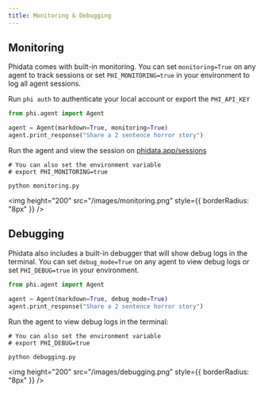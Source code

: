 ```yaml
---
title: Monitoring & Debugging
---
```


## Monitoring

Phidata comes with built-in monitoring. You can set `monitoring=True` on any agent to track sessions or set `PHI_MONITORING=true` in your environment to log all agent sessions.

<Note>Run `phi auth` to authenticate your local account or export the `PHI_API_KEY`</Note>

```python monitoring.py
from phi.agent import Agent

agent = Agent(markdown=True, monitoring=True)
agent.print_response("Share a 2 sentence horror story")
```

Run the agent and view the session on [phidata.app/sessions](https://www.phidata.app/sessions)

```shell
# You can also set the environment variable
# export PHI_MONITORING=true

python monitoring.py
```

<img
  height="200"
  src="/images/monitoring.png"
  style={{ borderRadius: "8px" }}
/>

## Debugging

Phidata also includes a built-in debugger that will show debug logs in the terminal. You can set `debug_mode=True` on any agent to view debug logs or set `PHI_DEBUG=true` in your environment.

```python debugging.py
from phi.agent import Agent

agent = Agent(markdown=True, debug_mode=True)
agent.print_response("Share a 2 sentence horror story")
```

Run the agent to view debug logs in the terminal:

```shell
# You can also set the environment variable
# export PHI_DEBUG=true

python debugging.py
```

<img height="200" src="/images/debugging.png" style={{ borderRadius: "8px" }} />

